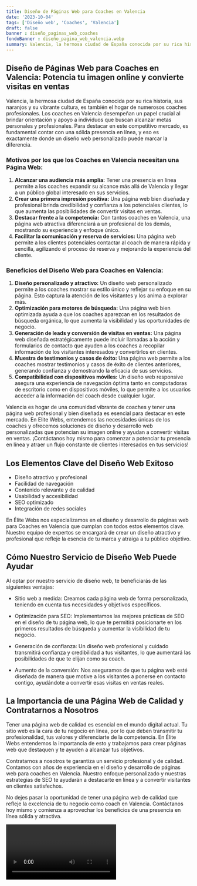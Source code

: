 ```yaml
---
title: Diseño de Páginas Web para Coaches en Valencia
date: '2023-10-04'
tags: ['Diseño web', 'Coaches', 'Valencia']
draft: false
banner : diseño_paginas_web_coaches
fondoBanner : diseño_pagina_web_valencia.webp
summary: Valencia, la hermosa ciudad de España conocida por su rica historia, sus naranjos y su vibrante cultura, es también el hogar de numerosos coaches profesionales. Los coaches en Valencia desempeñan un papel crucial al brindar orientación y apoyo a individuos que buscan alcanzar metas personales y profesionales. Para destacar en este competitivo mercado, es fundamental contar con una sólida presencia en línea, y eso es exactamente donde un diseño web personalizado puede marcar la diferencia.
---
```


## Diseño de Páginas Web para Coaches en Valencia: Potencia tu imagen online y convierte visitas en ventas

Valencia, la hermosa ciudad de España conocida por su rica historia, sus naranjos y su vibrante cultura, es también el hogar de numerosos coaches profesionales. Los coaches en Valencia desempeñan un papel crucial al brindar orientación y apoyo a individuos que buscan alcanzar metas personales y profesionales. Para destacar en este competitivo mercado, es fundamental contar con una sólida presencia en línea, y eso es exactamente donde un diseño web personalizado puede marcar la diferencia.

### Motivos por los que los Coaches en Valencia necesitan una Página Web:

1. **Alcanzar una audiencia más amplia:** Tener una presencia en línea permite a los coaches expandir su alcance más allá de Valencia y llegar a un público global interesado en sus servicios.
2. **Crear una primera impresión positiva:** Una página web bien diseñada y profesional brinda credibilidad y confianza a los potenciales clientes, lo que aumenta las posibilidades de convertir visitas en ventas.
3. **Destacar frente a la competencia:** Con tantos coaches en Valencia, una página web atractiva diferenciará a un profesional de los demás, mostrando su experiencia y enfoque único.
4. **Facilitar la comunicación y reserva de servicios:** Una página web permite a los clientes potenciales contactar al coach de manera rápida y sencilla, agilizando el proceso de reserva y mejorando la experiencia del cliente.

### Beneficios del Diseño Web para Coaches en Valencia:

1. **Diseño personalizado y atractivo:** Un diseño web personalizado permite a los coaches mostrar su estilo único y reflejar su enfoque en su página. Esto captura la atención de los visitantes y los anima a explorar más.
2. **Optimización para motores de búsqueda:** Una página web bien optimizada ayuda a que los coaches aparezcan en los resultados de búsqueda orgánica, lo que aumenta la visibilidad y las oportunidades de negocio.
3. **Generación de leads y conversión de visitas en ventas:** Una página web diseñada estratégicamente puede incluir llamadas a la acción y formularios de contacto que ayuden a los coaches a recopilar información de los visitantes interesados y convertirlos en clientes.
4. **Muestra de testimonios y casos de éxito:** Una página web permite a los coaches mostrar testimonios y casos de éxito de clientes anteriores, generando confianza y demostrando la eficacia de sus servicios.
5. **Compatibilidad con dispositivos móviles:** Un diseño web responsive asegura una experiencia de navegación óptima tanto en computadoras de escritorio como en dispositivos móviles, lo que permite a los usuarios acceder a la información del coach desde cualquier lugar.

Valencia es hogar de una comunidad vibrante de coaches y tener una página web profesional y bien diseñada es esencial para destacar en este mercado. En Elite Webs, entendemos las necesidades únicas de los coaches y ofrecemos soluciones de diseño y desarrollo web personalizadas que potencian su imagen online y ayudan a convertir visitas en ventas. ¡Contáctanos hoy mismo para comenzar a potenciar tu presencia en línea y atraer un flujo constante de clientes interesados en tus servicios!

<GifSeo />

<Cta />

## Los Elementos Clave del Diseño Web Exitoso

- Diseño atractivo y profesional
- Facilidad de navegación
- Contenido relevante y de calidad
- Usabilidad y accesibilidad
- SEO optimizado
- Integración de redes sociales

En Élite Webs nos especializamos en el diseño y desarrollo de páginas web para Coaches en Valencia que cumplan con todos estos elementos clave. Nuestro equipo de expertos se encargará de crear un diseño atractivo y profesional que refleje la esencia de tu marca y atraiga a tu público objetivo.

## Cómo Nuestro Servicio de Diseño Web Puede Ayudar

Al optar por nuestro servicio de diseño web, te beneficiarás de las siguientes ventajas:

- Sitio web a medida: Creamos cada página web de forma personalizada, teniendo en cuenta tus necesidades y objetivos específicos.

- Optimización para SEO: Implementamos las mejores prácticas de SEO en el diseño de tu página web, lo que te permitirá posicionarte en los primeros resultados de búsqueda y aumentar la visibilidad de tu negocio.

- Generación de confianza: Un diseño web profesional y cuidado transmitirá confianza y credibilidad a tus visitantes, lo que aumentará las posibilidades de que te elijan como su coach.

- Aumento de la conversión: Nos aseguramos de que tu página web esté diseñada de manera que motive a los visitantes a ponerse en contacto contigo, ayudándote a convertir esas visitas en ventas reales.

## La Importancia de una Página Web de Calidad y Contratarnos a Nosotros

Tener una página web de calidad es esencial en el mundo digital actual. Tu sitio web es la cara de tu negocio en línea, por lo que deben transmitir tu profesionalidad, tus valores y diferenciarte de la competencia. En Élite Webs entendemos la importancia de esto y trabajamos para crear páginas web que destaquen y te ayuden a alcanzar tus objetivos.

Contratarnos a nosotros te garantiza un servicio profesional y de calidad. Contamos con años de experiencia en el diseño y desarrollo de páginas web para coaches en Valencia. Nuestro enfoque personalizado y nuestras estrategias de SEO te ayudarán a destacarte en línea y a convertir visitantes en clientes satisfechos.

No dejes pasar la oportunidad de tener una página web de calidad que refleje la excelencia de tu negocio como coach en Valencia. Contáctanos hoy mismo y comienza a aprovechar los beneficios de una presencia en línea sólida y atractiva.

<Video />

<CtaBot job='Coaches' city='Valencia'/>

<Gmaps query='Valencia+españa+maps' />